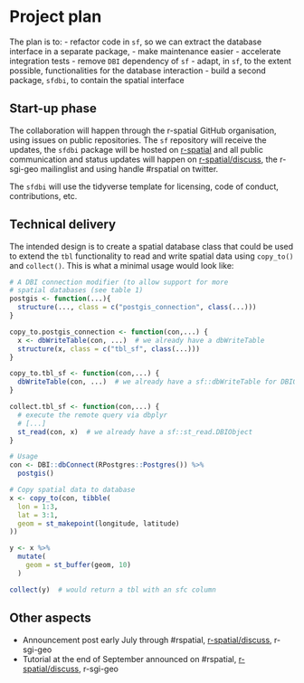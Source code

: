 # Project plan

The plan is to:
- refactor code in `sf`, so we can extract the database interface in a separate package,
- make maintenance easier
- accelerate integration tests
- remove `DBI` dependency of `sf`
- adapt, in `sf`, to the extent possible, functionalities for the database interaction
- build a second package, `sfdbi`, to contain the spatial interface

## Start-up phase
<!--
Covering the planning phase, this section should provide a relatively detailed plan of how work will start on the project. This section is important because projects need to get up and running quickly.


 - [ ] Setting up collaboration platform inc. code for contributors etc.
 - [ ] Licence decisions
 - [ ] Reporting framework
-->

The collaboration will happen through the r-spatial GitHub organisation, using issues on public repositories. The `sf` repository will receive the updates, the `sfdbi` package will be hosted on [r-spatial](https://github.com/r-spatial) and all public communication and status updates will happen on [r-spatial/discuss](https://github.com/r-spatial/discuss), the r-sgi-geo mailinglist and using handle #rspatial on twitter.

The `sfdbi` will use the tidyverse template for licensing, code of conduct, contributions, etc.

## Technical delivery
<!--
Covering the actual delivery of the project this section should provide at least a high-level the implementation. 

Including target dates is really important as you need to be committed and the ISC need to have a means of tracking delivery
-->

The intended design is to create a spatial database class that could be used to extend the `tbl` functionality to read and write spatial data using `copy_to()` and `collect()`. 
This is what a minimal usage would look like:

```r
# A DBI connection modifier (to allow support for more 
# spatial databases (see table 1)
postgis <- function(...){
  structure(..., class = c("postgis_connection", class(...)))
}

copy_to.postgis_connection <- function(con,...) {
  x <- dbWriteTable(con, ...)  # we already have a dbWriteTable
  structure(x, class = c("tbl_sf", class(...)))
}

copy_to.tbl_sf <- function(con,...) {
  dbWriteTable(con, ...)  # we already have a sf::dbWriteTable for DBIObject
}

collect.tbl_sf <- function(con,...) {
  # execute the remote query via dbplyr
  # [...]
  st_read(con, x)  # we already have a sf::st_read.DBIObject
}

# Usage
con <- DBI::dbConnect(RPostgres::Postgres()) %>%
  postgis()

# Copy spatial data to database
x <- copy_to(con, tibble(
  lon = 1:3,
  lat = 3:1,
  geom = st_makepoint(longitude, latitude)
))

y <- x %>% 
  mutate(
    geom = st_buffer(geom, 10)
  )

collect(y)  # would return a tbl with an sfc column
```


## Other aspects
<!--
Covering non-technical activities like on-going publicity, paper preparation, discussion groups etc. that might be required to facilitate successful delivery of the project.

 - [ ] Announcement post
 - [ ] Delivery blog post
 - [ ] Twitter
 - [ ] UseR!
 - [ ] ISC meetings
-->
- Announcement post early July through #rspatial, [r-spatial/discuss](https://github.com/r-spatial/discuss), r-sgi-geo
- Tutorial at the end of September announced on #rspatial, [r-spatial/discuss](https://github.com/r-spatial/discuss), r-sgi-geo
